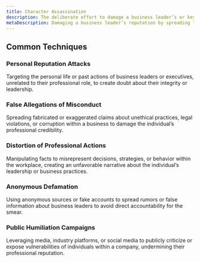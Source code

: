 ```yaml
---
title: Character Assassination
description: The deliberate effort to damage a business leader’s or key employee’s professional reputation through the spread of false, misleading, or exaggerated information, typically to undermine their authority, credibility, or influence within the industry.
metaDescription: Damaging a business leader’s reputation by spreading false or exaggerated information to undermine authority, credibility, or industry influence.
---
```


## Common Techniques

### Personal Reputation Attacks  
Targeting the personal life or past actions of business leaders or executives, unrelated to their professional role, to create doubt about their integrity or leadership.

### False Allegations of Misconduct  
Spreading fabricated or exaggerated claims about unethical practices, legal violations, or corruption within a business to damage the individual’s professional credibility.

### Distortion of Professional Actions  
Manipulating facts to misrepresent decisions, strategies, or behavior within the workplace, creating an unfavorable narrative about the individual’s leadership or business practices.

### Anonymous Defamation  
Using anonymous sources or fake accounts to spread rumors or false information about business leaders to avoid direct accountability for the smear.

### Public Humiliation Campaigns  
Leveraging media, industry platforms, or social media to publicly criticize or expose vulnerabilities of individuals within a company, undermining their professional reputation.
